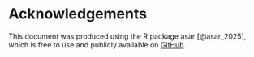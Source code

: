 # Acknowledgements {#sec-acknowledgements}



<!--- Please leave in the following: --->

This document was produced using the R package asar [@asar_2025], which is free to use and publicly available on [GitHub](https://github.com/nmfs-ost/asar).
